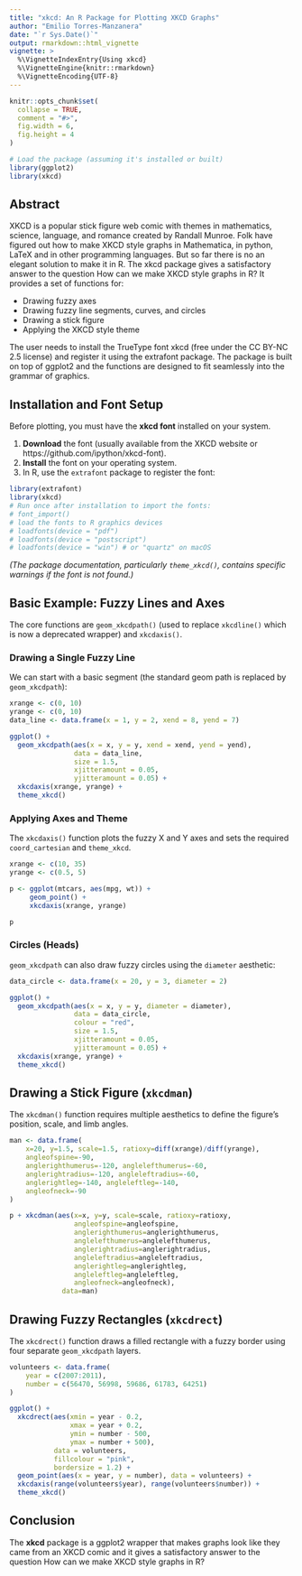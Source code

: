 ```yaml
---
title: "xkcd: An R Package for Plotting XKCD Graphs"
author: "Emilio Torres-Manzanera"
date: "`r Sys.Date()`"
output: rmarkdown::html_vignette
vignette: >
  %\VignetteIndexEntry{Using xkcd}
  %\VignetteEngine{knitr::rmarkdown}
  %\VignetteEncoding{UTF-8}
---
```


```r
knitr::opts_chunk$set(
  collapse = TRUE,
  comment = "#>",
  fig.width = 6,
  fig.height = 4
)

# Load the package (assuming it's installed or built)
library(ggplot2)
library(xkcd)
```

## Abstract

XKCD is a popular stick figure web comic with themes in mathematics, science, language, and romance created by Randall Munroe. 
Folk have figured out how to make XKCD style graphs in Mathematica, in python, LaTeX and in other programming languages. 
But so far there is no an elegant solution to make it in R. 
The xkcd package gives a satisfactory answer to the question How can we make XKCD style graphs in R? 
It provides a set of functions for:

- Drawing fuzzy axes
- Drawing fuzzy line segments, curves, and circles
- Drawing a stick figure
- Applying the XKCD style theme

The user needs to install the TrueType font xkcd (free under the CC BY-NC 2.5 license) and register it using the extrafont package.
The package is built on top of ggplot2 and the functions are designed to fit seamlessly into the grammar of graphics.


## Installation and Font Setup

Before plotting, you must have the **xkcd font** installed on your system.

1.  **Download** the font (usually available from the XKCD website or https://github.com/ipython/xkcd-font).
2.  **Install** the font on your operating system.
3.  In R, use the `extrafont` package to register the font:



```r
library(extrafont)
library(xkcd)
# Run once after installation to import the fonts:
# font_import() 
# load the fonts to R graphics devices
# loadfonts(device = "pdf") 
# loadfonts(device = "postscript")
# loadfonts(device = "win") # or "quartz" on macOS
```

*(The package documentation, particularly `theme_xkcd()`, contains specific warnings if the font is not found.)*

## Basic Example: Fuzzy Lines and Axes

The core functions are `geom_xkcdpath()` (used to replace `xkcdline()` which is now a deprecated wrapper) and `xkcdaxis()`.

### Drawing a Single Fuzzy Line

We can start with a basic segment (the standard geom path is replaced by `geom_xkcdpath`):

```r
xrange <- c(0, 10)
yrange <- c(0, 10)
data_line <- data.frame(x = 1, y = 2, xend = 8, yend = 7)

ggplot() + 
  geom_xkcdpath(aes(x = x, y = y, xend = xend, yend = yend), 
                data = data_line, 
                size = 1.5,
                xjitteramount = 0.05, 
                yjitteramount = 0.05) +
  xkcdaxis(xrange, yrange) +
  theme_xkcd()
```

### Applying Axes and Theme

The `xkcdaxis()` function plots the fuzzy X and Y axes and sets the required `coord_cartesian` and `theme_xkcd`.

```r
xrange <- c(10, 35)
yrange <- c(0.5, 5)

p <- ggplot(mtcars, aes(mpg, wt)) +
     geom_point() +
     xkcdaxis(xrange, yrange)

p
```

### Circles (Heads)

`geom_xkcdpath` can also draw fuzzy circles using the `diameter` aesthetic:

```r
data_circle <- data.frame(x = 20, y = 3, diameter = 2)

ggplot() +
  geom_xkcdpath(aes(x = x, y = y, diameter = diameter),
                data = data_circle, 
                colour = "red", 
                size = 1.5,
                xjitteramount = 0.05,
                yjitteramount = 0.05) +
  xkcdaxis(xrange, yrange) +
  theme_xkcd()
```

## Drawing a Stick Figure (`xkcdman`)

The `xkcdman()` function requires multiple aesthetics to define the figure's position, scale, and limb angles.

```r
man <- data.frame(
    x=20, y=1.5, scale=1.5, ratioxy=diff(xrange)/diff(yrange),
    angleofspine=-90,
    anglerighthumerus=-120, anglelefthumerus=-60,
    anglerightradius=-120, angleleftradius=-60,
    anglerightleg=-140, angleleftleg=-140,
    angleofneck=-90
)

p + xkcdman(aes(x=x, y=y, scale=scale, ratioxy=ratioxy,
                angleofspine=angleofspine,
                anglerighthumerus=anglerighthumerus,
                anglelefthumerus=anglelefthumerus,
                anglerightradius=anglerightradius,
                angleleftradius=angleleftradius,
                anglerightleg=anglerightleg,
                angleleftleg=angleleftleg,
                angleofneck=angleofneck),
             data=man)
```

## Drawing Fuzzy Rectangles (`xkcdrect`)

The `xkcdrect()` function draws a filled rectangle with a fuzzy border using four separate `geom_xkcdpath` layers.

```r
volunteers <- data.frame(
    year = c(2007:2011),
    number = c(56470, 56998, 59686, 61783, 64251)
)

ggplot() + 
  xkcdrect(aes(xmin = year - 0.2, 
               xmax = year + 0.2,
               ymin = number - 500, 
               ymax = number + 500), 
           data = volunteers, 
           fillcolour = "pink",
           bordersize = 1.2) +
  geom_point(aes(x = year, y = number), data = volunteers) +
  xkcdaxis(range(volunteers$year), range(volunteers$number)) +
  theme_xkcd()
```

## Conclusion

The **xkcd** package is a ggplot2 wrapper that makes graphs look like they came from an XKCD comic and it gives a satisfactory answer to the question How can we make XKCD style graphs in R?
